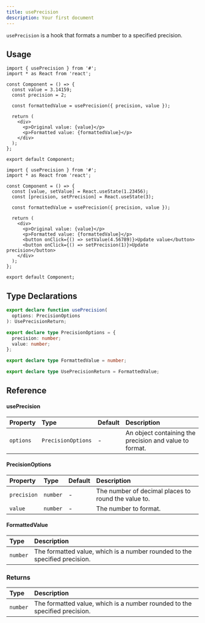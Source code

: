 ```yaml
---
title: usePrecision
description: Your first document
---
```


`usePrecision` is a hook that formats a number to a specified precision.

## Usage

```tsx
import { usePrecision } from '#';
import * as React from 'react';

const Component = () => {
  const value = 3.14159;
  const precision = 2;

  const formattedValue = usePrecision({ precision, value });

  return (
    <div>
      <p>Original value: {value}</p>
      <p>Formatted value: {formattedValue}</p>
    </div>
  );
};

export default Component;
```

```tsx
import { usePrecision } from '#';
import * as React from 'react';

const Component = () => {
  const [value, setValue] = React.useState(1.23456);
  const [precision, setPrecision] = React.useState(3);

  const formattedValue = usePrecision({ precision, value });

  return (
    <div>
      <p>Original value: {value}</p>
      <p>Formatted value: {formattedValue}</p>
      <button onClick={() => setValue(4.56789)}>Update value</button>
      <button onClick={() => setPrecision(1)}>Update precision</button>
    </div>
  );
};

export default Component;
```

## Type Declarations

```typescript
export declare function usePrecision(
  options: PrecisionOptions
): UsePrecisionReturn;

export declare type PrecisionOptions = {
  precision: number;
  value: number;
};

export declare type FormattedValue = number;

export declare type UsePrecisionReturn = FormattedValue;
```

## Reference

#### usePrecision

| Property  | Type               | Default | Description                                             |
| :-------- | :----------------- | :------ | :------------------------------------------------------ |
| `options` | `PrecisionOptions` | -       | An object containing the precision and value to format. |

#### PrecisionOptions

| Property    | Type     | Default | Description                                         |
| :---------- | :------- | :------ | :-------------------------------------------------- |
| `precision` | `number` | -       | The number of decimal places to round the value to. |
| `value`     | `number` | -       | The number to format.                               |

#### FormattedValue

| Type     | Description                                                                |
| :------- | :------------------------------------------------------------------------- |
| `number` | The formatted value, which is a number rounded to the specified precision. |

### Returns

| Type     | Description                                                                |
| :------- | :------------------------------------------------------------------------- |
| `number` | The formatted value, which is a number rounded to the specified precision. |
